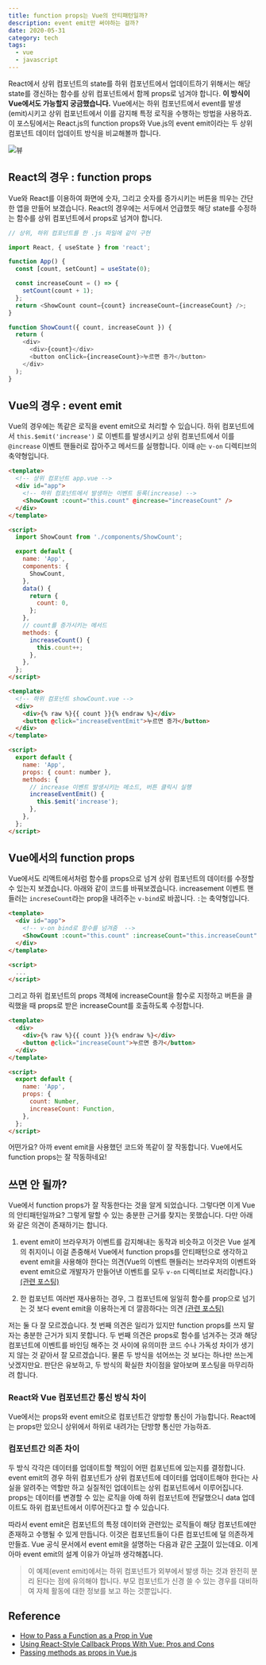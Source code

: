```yaml
---
title: function props는 Vue의 안티패턴일까?
description: event emit만 써야하는 걸까?
date: 2020-05-31
category: tech
tags:
  - vue
  - javascript
---
```


React에서 상위 컴포넌트의 state를 하위 컴포넌트에서 업데이트하기 위해서는 해당 state를 갱신하는 함수를 상위 컴포넌트에서 함께 props로 넘겨야 합니다. **이 방식이 Vue에서도 가능할지 궁금했습니다.** Vue에서는 하위 컴포넌트에서 event를 발생(emit)시키고 상위 컴포넌트에서 이를 감지해 특정 로직을 수행하는 방법을 사용하죠. 이 포스팅에서는 React.js의 function props와 Vue.js의 event emit이라는 두 상위 컴포넌트 데이터 업데이트 방식을 비교해볼까 합니다.

![뷰](../images/vue-props/meta.png)

## React의 경우 : function props

Vue와 React를 이용하여 화면에 숫자, 그리고 숫자를 증가시키는 버튼을 띄우는 간단한 앱을 만들어 보겠습니다. React의 경우에는 서두에서 언급했듯 해당 state를 수정하는 함수를 상위 컴포넌트에서 props로 넘겨야 합니다.

```javascript
// 상위, 하위 컴포넌트를 한 .js 파일에 같이 구현

import React, { useState } from 'react';

function App() {
  const [count, setCount] = useState(0);

  const increaseCount = () => {
    setCount(count + 1);
  };
  return <ShowCount count={count} increaseCount={increaseCount} />;
}

function ShowCount({ count, increaseCount }) {
  return (
    <div>
      <div>{count}</div>
      <button onClick={increaseCount}>누르면 증가</button>
    </div>
  );
}
```

## Vue의 경우 : event emit

Vue의 경우에는 똑같은 로직을 event emit으로 처리할 수 있습니다. 하위 컴포넌트에서 `this.$emit('increase')` 로 이벤트를 발생시키고 상위 컴포넌트에서 이를 `@increase` 이벤트 핸들러로 잡아주고 메서드를 실행합니다. 이때 `@`는 `v-on` 디렉티브의 축약형입니다.

```html
<template>
  <!-- 상위 컴포넌트 app.vue -->
  <div id="app">
    <!-- 하위 컴포넌트에서 발생하는 이벤트 등록(increase) -->
    <ShowCount :count="this.count" @increase="increaseCount" />
  </div>
</template>

<script>
  import ShowCount from './components/ShowCount';

  export default {
    name: 'App',
    components: {
      ShowCount,
    },
    data() {
      return {
        count: 0,
      };
    },
    // count를 증가시키는 메서드
    methods: {
      increaseCount() {
        this.count++;
      },
    },
  };
</script>
```

```html
<template>
  <!-- 하위 컴포넌트 showCount.vue -->
  <div>
    <div>{% raw %}{{ count }}{% endraw %}</div>
    <button @click="increaseEventEmit">누르면 증가</button>
  </div>
</template>

<script>
  export default {
    name: 'App',
    props: { count: number },
    methods: {
      // increase 이벤트 발생시키는 메소드, 버튼 클릭시 실행
      increaseEventEmit() {
        this.$emit('increase');
      },
    },
  };
</script>
```

## Vue에서의 function props

Vue에서도 리액트에서처럼 함수를 props으로 넘겨 상위 컴포넌트의 데이터를 수정할 수 있는지 보겠습니다. 아래와 같이 코드를 바꿔보겠습니다. increasement 이벤트 핸들러는 `increseCount`라는 prop을 내려주는 `v-bind`로 바꿉니다. `:`는 축약형입니다.

```html
<template>
  <div id="app">
    <!-- v-on bind로 함수를 넘겨줌  -->
    <ShowCount :count="this.count" :increaseCount="this.increaseCount" />
  </div>
</template>

<script>
  ...
</script>
```

그리고 하위 컴포넌트의 props 객체에 increaseCount을 함수로 지정하고 버튼을 클릭했을 때 props로 받은 increaseCount를 호출하도록 수정합니다.

```html
<template>
  <div>
    <div>{% raw %}{{ count }}{% endraw %}</div>
    <button @click="increaseCount">누르면 증가</button>
  </div>
</template>

<script>
  export default {
    name: 'App',
    props: {
      count: Number,
      increaseCount: Function,
    },
  };
</script>
```

어떤가요? 아까 event emit을 사용했던 코드와 똑같이 잘 작동합니다. Vue에서도 function props는 잘 작동하네요!

## 쓰면 안 될까?

Vue에서 function props가 잘 작동한다는 것을 알게 되었습니다. 그렇다면 이게 Vue의 안티패턴일까요? 그렇게 말할 수 있는 충분한 근거를 찾지는 못했습니다. 다만 아래와 같은 의견이 존재하기는 합니다.

1. event emit이 브라우저가 이벤트를 감지해내는 동작과 비슷하고 이것은 Vue 설계의 취지이니 이걸 존중해서 Vue에서 function props를 안티패턴으로 생각하고 event emit을 사용해야 한다는 의견(Vue의 이벤트 핸들러는 브라우저의 이벤트와 event emit으로 개발자가 만들어낸 이벤트를 모두 `v-on` 디렉티브로 처리합니다.) [(관련 포스팅)](https://michaelnthiessen.com/pass-function-as-prop/)

2. 한 컴포넌트 여러번 재사용하는 경우, 그 컴포넌트에 일일히 함수를 prop으로 넘기는 것 보다 event emit을 이용하는게 더 깔끔하다는 의견 [(관련 포스팅)](https://medium.com/js-dojo/using-react-style-callback-props-with-vue-pros-and-cons-e0ee7455695b)

저는 둘 다 잘 모르겠습니다. 첫 번째 의견은 일리가 있지만 function props를 쓰지 말자는 충분한 근거가 되지 못합니다. 두 번째 의견은 props로 함수를 넘겨주는 것과 해당 컴포넌트에 이벤트를 바인딩 해주는 것 사이에 유의미한 코드 수나 가독성 차이가 생기지 않는 것 같아서 잘 모르겠습니다. 물론 두 방식을 섞어쓰는 것 보다는 하나만 쓰는게 낫겠지만요. 판단은 유보하고, 두 방식의 확실한 차이점을 알아보며 포스팅을 마무리하려 합니다.

### React와 Vue 컴포넌트간 통신 방식 차이

Vue에서는 props와 event emit으로 컴포넌트간 양방향 통신이 가능합니다. React에는 props만 있으니 상위에서 하위로 내려가는 단방향 통신만 가능하죠.

### 컴포넌트간 의존 차이

두 방식 각각은 데이터를 업데이트할 책임이 어떤 컴포넌트에 있는지를 결정합니다. event emit의 경우 하위 컴포넌트가 상위 컴포넌트에 데이터를 업데이트해야 한다는 사실을 알려주는 역할만 하고 실질적인 업데이트는 상위 컴포넌트에서 이루어집니다. props는 데이터를 변경할 수 있는 로직을 아예 하위 컴포넌트에 전달했으니 data 업데이트도 하위 컴포넌트에서 이루어진다고 할 수 있습니다.

따라서 event emit은 컴포넌트의 특정 데이터와 관련있는 로직들이 해당 컴포넌트에만 존재하고 수행될 수 있게 만듭니다. 이것은 컴포넌트들이 다른 컴포넌트에 덜 의존하게 만들죠. Vue 공식 문서에서 event emit을 설명하는 다음과 같은 [구절](https://kr.vuejs.org/v2/guide/components.html)이 있는데요. 이게 아마 event emit의 설계 이유가 아닐까 생각해봅니다.

> 이 예제(event emit)에서는 하위 컴포넌트가 외부에서 발생 하는 것과 완전히 분리 된다는 점에 유의해야 합니다. 부모 컴포넌트가 신경 쓸 수 있는 경우를 대비하여 자체 활동에 대한 정보를 보고 하는 것뿐입니다.

## Reference

- [How to Pass a Function as a Prop in Vue](https://michaelnthiessen.com/pass-function-as-prop/)
- [Using React-Style Callback Props With Vue: Pros and Cons](https://medium.com/js-dojo/using-react-style-callback-props-with-vue-pros-and-cons-e0ee7455695b)
- [Passing methods as props in Vue.js](https://medium.com/front-end-weekly/passing-methods-as-props-in-vue-js-d65805bccee)

